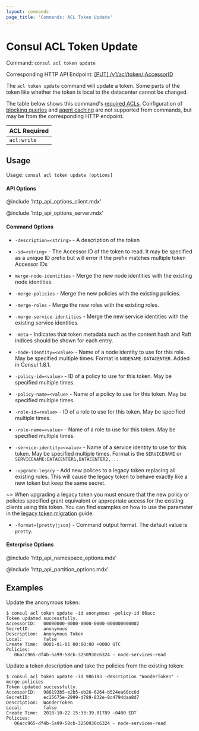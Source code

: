 ```yaml
---
layout: commands
page_title: 'Commands: ACL Token Update'
---
```


# Consul ACL Token Update

Command: `consul acl token update`

Corresponding HTTP API Endpoint: [\[PUT\] /v1/acl/token/:AccessorID](https://www.consul.io/api-docs/acl/tokens#update-a-token)

The `acl token update` command will update a token. Some parts of the token like whether the
token is local to the datacenter cannot be changed.

The table below shows this command's [required ACLs](/api#authentication). Configuration of
[blocking queries](/api/features/blocking) and [agent caching](/api/features/caching)
are not supported from commands, but may be from the corresponding HTTP endpoint.

| ACL Required |
| ------------ |
| `acl:write`  |

## Usage

Usage: `consul acl token update [options]`

#### API Options

@include 'http_api_options_client.mdx'

@include 'http_api_options_server.mdx'

#### Command Options

- `-description=<string>` - A description of the token

- `-id=<string>` - The Accessor ID of the token to read. It may be specified as a
  unique ID prefix but will error if the prefix matches multiple token Accessor IDs

- `merge-node-identities` - Merge the new node identities with the existing node
  identities.

- `-merge-policies` - Merge the new policies with the existing policies.

- `-merge-roles` - Merge the new roles with the existing roles.

- `-merge-service-identities` - Merge the new service identities with the existing service identities.

- `-meta` - Indicates that token metadata such as the content hash and Raft indices should be
  shown for each entry.

- `-node-identity=<value>` - Name of a node identity to use for this role. May
  be specified multiple times. Format is `NODENAME:DATACENTER`. Added in Consul
  1.8.1.

- `-policy-id=<value>` - ID of a policy to use for this token. May be specified multiple times.

- `-policy-name=<value>` - Name of a policy to use for this token. May be specified multiple times.

- `-role-id=<value>` - ID of a role to use for this token. May be specified multiple times.

- `-role-name=<value>` - Name of a role to use for this token. May be specified multiple times.

- `-service-identity=<value>` - Name of a service identity to use for this
  token. May be specified multiple times. Format is the `SERVICENAME` or
  `SERVICENAME:DATACENTER1,DATACENTER2,...`
- `-upgrade-legacy` - Add new polices to a legacy token replacing all existing
  rules. This will cause the legacy token to behave exactly like a new token
  but keep the same secret.

~> When upgrading a legacy token you must ensure that the new policy or policies
specified grant equivalent or appropriate access for the existing clients using
this token. You can find examples on how to use the parameter in the [legacy
token
migration](https://learn.hashicorp.com/consul/day-2-agent-authentication/migrate-acl-tokens)
guide.

- `-format={pretty|json}` - Command output format. The default value is `pretty`.

#### Enterprise Options

@include 'http_api_namespace_options.mdx'

@include 'http_api_partition_options.mdx'

## Examples

Update the anonymous token:

```shell-session
$ consul acl token update -id anonymous -policy-id 06acc
Token updated successfully.
AccessorID:   00000000-0000-0000-0000-000000000002
SecretID:     anonymous
Description:  Anonymous Token
Local:        false
Create Time:  0001-01-01 00:00:00 +0000 UTC
Policies:
   06acc965-df4b-5a99-58cb-3250930c6324 - node-services-read
```

Update a token description and take the policies from the existing token:

```shell-session
$ consul acl token update -id 986193 -description "WonderToken" -merge-policies
Token updated successfully.
AccessorID:   986193b5-e2b5-eb26-6264-b524ea60cc6d
SecretID:     ec15675e-2999-d789-832e-8c4794daa8d7
Description:  WonderToken
Local:        false
Create Time:  2018-10-22 15:33:39.01789 -0400 EDT
Policies:
   06acc965-df4b-5a99-58cb-3250930c6324 - node-services-read
```
